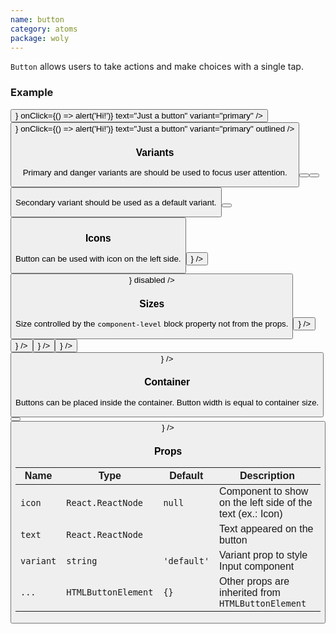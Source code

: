 ```yaml
---
name: button
category: atoms
package: woly
---
```



`Button` allows users to take actions and make choices with a single tap.

### Example

<Playground>
  <Button
    icon={<SearchIcon />}
    onClick={() => alert('Hi!')}
    text="Just a button"
    variant="primary"
  />
  <Button
    icon={<SearchIcon />}
    onClick={() => alert('Hi!')}
    text="Just a button"
    variant="primary"
    outlined
  />
</Playground>

### Variants

Primary and danger variants are should be used to focus user attention.

<Playground>
  <Button text="The main action on the page" variant="primary" />
  <Button text="Alternative action" variant="danger" outlined/>
  <Button text="Alternative action" variant="danger" />
</Playground>

Secondary variant should be used as a default variant.

<Playground>
  <Button text="Alternative action" variant="secondary"/>
  <Button text="Alternative action" variant="secondary" outlined/>
</Playground>

### Icons

Button can be used with icon on the left side.

<Playground>
  <Button text="Icon on the left" variant="primary" icon={<PlusIcon />} />
  <Button text="Disabled button" variant="primary" icon={<SearchIcon />} disabled />
</Playground>

### Sizes

Size controlled by the `component-level` block property not from the props.

<Playground>
  <block.S>
    <Button variant="primary" text="Small" icon={<PlusIcon />} />
  </block.S>
  <block.M>
    <Button variant="primary" text="Normal" icon={<PlusIcon />} />
  </block.M>
  <block.L>
    <Button variant="primary" text="Large" icon={<PlusIcon />} />
  </block.L>
  <block.XL>
    <Button variant="primary" text="Extra Large" icon={<PlusIcon />} />
  </block.XL>
  <block.H>
    <Button variant="primary" text="Huge" icon={<PlusIcon />} />
  </block.H>
</Playground>

### Container

Buttons can be placed inside the container. Button width is equal to container size.

<Playground direction="horizontal">
  <block.S>
    <Button variant="primary" text="Small" />
  </block.S>
  <block.S>
    <Button variant="primary" text="Small" icon={<PlusIcon />} />
  </block.S>
</Playground>

### Props

| Name      | Type                | Default     | Description                                                |
| --------- | ------------------- | ----------- | ---------------------------------------------------------- |
| `icon`    | `React.ReactNode`   | `null`      | Component to show on the left side of the text (ex.: Icon) |
| `text`    | `React.ReactNode`   |             | Text appeared on the button                                |
| `variant` | `string`            | `'default'` | Variant prop to style Input component                      |
| `...`     | `HTMLButtonElement` | `{}`        | Other props are inherited from `HTMLButtonElement`         |
